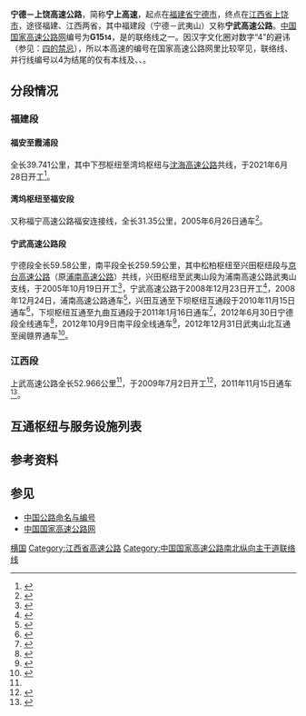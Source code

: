 {{中国高速公路信息框
| 编号 = G1514
| 名称 = 宁德－上饶高速公路
| 路线简称 = 宁上
| 起点 = [[福建省|福建省]][[宁德市|宁德市]][[福安市|福安市]]{{中国国道名|228}}湾坞收费站
| 终点 = [[江西省|江西省]][[上饶市|上饶市]][[广信区|广信区]]{{China Expwy Name|G60}}上饶西枢纽
| 最近通车日期 = 2012年12月31日                
}}

'''宁德－上饶高速公路'''，简称'''宁上高速'''，起点在[[福建省|福建省]][[宁德市|宁德市]]，终点在[[江西省|江西省]][[上饶市|上饶市]]，途径福建、江西两省，其中福建段（宁德－武夷山）又称'''宁武高速公路'''。[[中国国家高速公路网|中国国家高速公路网]]编号为'''G15<small>14</small>'''，是{{中国高速公路名|G15}}的联络线之一。因汉字文化圈对数字“4”的避讳（参见：[[四的禁忌|四的禁忌]]），所以本高速的编号在国家高速公路网里比较罕见，联络线、并行线编号以4为结尾的仅有本线及{{中国高速公路名|G3014}}、{{中国高速公路名|G3024}}、{{中国高速公路名|G5514}}。

==分段情况==
===福建段===
====福安至霞浦段====
全长39.741公里，其中下邳枢纽至湾坞枢纽与[[沈海高速公路|沈海高速公路]]共线，于2021年6月28日开工<ref>{{Cite web|title=宁上高速霞浦至福安段项目开工-闽南网|url=http://www.mnw.cn/news/nd/2462212.html|access-date=2022-01-30|work=www.mnw.cn}}</ref>。
====湾坞枢纽至福安段====
又称福宁高速公路福安连接线，全长31.35公里，2005年6月26日通车<ref>{{Cite web|title=[宁德] 福宁高速福安连接线通车|url=http://www.chinahighway.com/news/2005/106356.php|accessdate=2020-12-07|work=www.chinahighway.com|archive-date=2020-12-07|archive-url=https://web.archive.org/web/20201207024659/http://www.chinahighway.com/news/2005/106356.php|dead-url=no}}</ref>。
====宁武高速公路段====
宁德段全长59.58公里，南平段全长259.59公里，其中松柏枢纽至兴田枢纽段与[[京台高速公路|京台高速公路]]（原[[浦南高速公路|浦南高速公路]]）共线，兴田枢纽至武夷山段为浦南高速公路武夷山支线，于2005年10月19日开工<ref>{{Cite web|title=浦南高速昨全线开工_新闻中心_新浪网|url=http://news.sina.com.cn/c/2005-10-20/02527212203s.shtml|accessdate=2020-12-07|work=news.sina.com.cn|archive-date=2020-12-07|archive-url=https://web.archive.org/web/20201207030921/http://news.sina.com.cn/c/2005-10-20/02527212203s.shtml|dead-url=no}}</ref>，宁武高速公路于2008年12月23日开工<ref>{{Cite web|title=宁武高速公路昨日动工|url=http://www.chinahighway.com/news/2008/305509.php|accessdate=2020-12-07|work=www.chinahighway.com|archive-date=2014-02-21|archive-url=https://web.archive.org/web/20140221194859/http://www.chinahighway.com/news/2008/305509.php|dead-url=no}}</ref>，2008年12月24日，浦南高速公路通车<ref>{{Cite web|title=巨龙腾跃——写在浦南高速竣工通车之际 - 南平要闻|url=http://www.np.gov.cn/cms/siteresource/article.shtml?id=340338193339160000&siteId=340328840390080000|accessdate=2020-12-07|work=www.np.gov.cn}}</ref>，兴田互通至下坝枢纽互通段于2010年11月15日通车<ref>{{Cite web|title=武邵高速昨日通车(图)_网易新闻|url=https://news.163.com/10/1116/05/6LJA1SHS00014AED.html|accessdate=2020-12-07|work=news.163.com|archive-date=2020-12-07|archive-url=https://web.archive.org/web/20201207033122/https://news.163.com/10/1116/05/6LJA1SHS00014AED.html|dead-url=no}}</ref>，下坝枢纽互通至九曲互通段于2011年1月16日通车<ref>{{Cite web|title=宁武高速九曲(景区南)互通通车 昨日举办庆典仪式 - 社会 - 东南网|url=http://www.fjsen.com/d/2011-01/17/content_4023091.htm|accessdate=2020-12-07|work=www.fjsen.com|archive-date=2020-12-07|archive-url=https://web.archive.org/web/20201207033453/http://www.fjsen.com/d/2011-01/17/content_4023091.htm|dead-url=no}}</ref>，2012年6月30日宁德段全线通车<ref>{{Cite web|title=宁武高速公路宁德段建成通车_交通要闻_福建省交通运输厅|url=http://jtyst.fujian.gov.cn/zwgk/jtyw/jtyw/201207/t20120702_493592.htm|accessdate=2020-12-07|work=jtyst.fujian.gov.cn}}</ref>，2012年10月9日南平段全线通车<ref>{{Cite web|title=创多项之最 宁武高速（南平段）建成通车_工作动态_福建省交通运输厅|url=http://jtyst.fujian.gov.cn/zwgk/jtyw/gzdt/201210/t20121010_492737.htm|accessdate=2020-12-07|work=jtyst.fujian.gov.cn}}{{Dead link}}</ref>，2012年12月31日武夷山北互通至闽赣界通车<ref>{{Cite web|title=武夷山往江西上饶高速公路正式开通_ 民生资讯_福建省人民政府门户网站|url=http://www.fujian.gov.cn/xwdt/mszx/201301/t20130102_1593968.htm|accessdate=2020-12-07|work=www.fujian.gov.cn|archive-date=2020-12-07|archive-url=https://web.archive.org/web/20201207032443/http://www.fujian.gov.cn/xwdt/mszx/201301/t20130102_1593968.htm|dead-url=yes}}</ref>。
===江西段===
上武高速公路全长52.966公里<ref name="通车"/>，于2009年7月2日开工<ref>{{Cite web|title=上武高速公路正式开工建设|url=http://www.chinahighway.com/news/2009/346769.php|accessdate=2020-12-07|work=www.chinahighway.com|archive-date=2020-12-07|archive-url=https://web.archive.org/web/20201207031828/http://www.chinahighway.com/news/2009/346769.php|dead-url=no}}</ref>，2011年11月15日通车<ref name="通车">{{Cite web|title=江西上武高速公路建成通车_新闻中心_新浪网|url=http://news.sina.com.cn/c/2011-11-15/151223470050.shtml|accessdate=2020-12-07|work=news.sina.com.cn|archive-date=2020-12-07|archive-url=https://web.archive.org/web/20201207032104/http://news.sina.com.cn/c/2011-11-15/151223470050.shtml|dead-url=no}}</ref>。

==互通枢纽与服务设施列表==
{{Start expwy exit box|place=1}}
{{Expwy exit item|type=MT|name=下浒|state=U|place=[[宁德市|宁德市]]<br/>[[霞浦县|霞浦县]]|place rows=5|dist start=0}}
{{Expwy exit item|type=E|name=东安|state=U|dist start=}}
{{Expwy exit item|type=S|name=东安|state=U|dist start=}}
{{Expwy exit item|type=E|name=下砚|state=U|dist start=}}
{{Expwy exit item|type=E|name=溪南|state=U|dist start=}}
{{Expwy exit item|type=E|name=溪尾|state=U|place=[[宁德市|宁德市]]<br/>[[福安市|福安市]]|place rows=9|dist start=}}
{{Expwy exit item|type=H|name=下邳|state=U|dist start=|highway connection={{China Expwy Name|G15}}|comment=与{{China Expwy Name|G15}}共线段起点}}
{{Expwy exit item|type=H|name=湾坞|state=C|dist start=39|highway connection={{China Expwy Name|G15}}|comment=与{{China Expwy Name|G15}}共线段终点}}
{{Expwy exit item|type=E|name=湾坞|dist start=}}
{{Expwy exit item|type=E|name=赛岐|dist start=|road connection={{中国国道名|104}}<br/>{{中国国道名|353}}}}
{{Expwy exit item|type=E|name=福安|dist start=|road connection={{中国国道名|104}}}}
{{Expwy exit item|type=H|name=康厝|dist start=|highway connection={{China Expwy Name|G1523}}}}
{{Expwy exit item|type=E|name=白云山|dist start=|road connection={{中国国道名|353}}<br/>景区大道}}
{{Expwy exit item|type=P|name=西铭|dist start=|comment=加水区}}
{{Expwy exit item|type=S|name=周宁|dist start=|place=[[宁德市|宁德市]]<br/>[[周宁县|周宁县]]|place rows=2}}
{{Expwy exit item|type=E|name=周宁|dist start=|road connection={{中国国道名|353}}}}
{{Expwy exit item|type=P|name=洞宫|place=[[南平市|南平市]]<br/>[[政和县|政和县]]|place rows=7|dist start=}}
{{Expwy exit item|type=H|name=王大厝|dist start=|highway connection={{China Expwy Name|S21|P=Fujian}}}}
{{Expwy exit item|type=E|name=杨源|dist start=|road connection={{中国国道名|235}}}}
{{Expwy exit item|type=S|name=洞宫山|dist start=}}
{{Expwy exit item|type=E|name=政和|dist start=|road connection=迎宾大道<br/>同心路}}
{{Expwy exit item|type=S|name=佛子山|dist start=}}
{{Expwy exit item|type=H|name=范屯|dist start=|highway connection={{China Expwy Name|G25}}}}
{{Expwy exit item|type=E|name=回龙|place=[[南平市|南平市]]<br/>[[建阳区|建阳区]]|place rows=5|dist start=|road connection={{中国省道名|302|P=福建}}}}
{{Expwy exit item|type=E|name=水吉|dist start=|road connection={{中国省道名|302|P=福建}}}}
{{Expwy exit item|type=S|name=仁山|dist start=}}
{{Expwy exit item|type=E|name=将口|dist start=|road connection=将新大道}}
{{Expwy exit item|type=H|name=松柏|state=C|dist start=|highway connection={{China Expwy Name|G3}}|comment=与{{China Expwy Name|G3}}共线段起点}}
{{Expwy exit item|type=H|name=兴田|state=C|place=[[南平市|南平市]]<br/>[[武夷山市|武夷山市]]|place rows=10|dist start=|highway connection={{China Expwy Name|G3}}<br/>{{China Expwy Name|S31|P=Fujian}}|comment=与{{China Expwy Name|G3}}共线段终点，与{{China Expwy Name|S31|P=Fujian}}共线段起点}}
{{Expwy exit item|type=E|name=兴田|state=C|dist start=|road connection={{中国国道名|237}}}}
{{Expwy exit item|type=H|name=下坝|state=C|dist start=|highway connection={{China Expwy Name|S31|P=Fujian}}|comment=与{{China Expwy Name|S31|P=Fujian}}共线段终点}}
{{Expwy exit item|type=S|name=武夷山|dist start=}}
{{Expwy exit item|type=E|name=九曲|dist start=|road connection={{中国国道名|237}}}}
{{Expwy exit item|type=E|name=武夷山市区|alias=武夷山|dist start=|road connection=金盘亭路（{{中国省道名|205|P=福建}}）}}
{{Expwy exit item|type=E|name=武夷山崇安|dist start=|road connection=清献大道}}
{{Expwy exit item|type=E|name=武夷山北|dist start=|road connection={{中国国道名|237}}}}
{{Expwy exit item|type=T|name=闽赣主线|state=D|dist start=|comment=已拆除}}
{{Expwy exit item|type=S|name=洋庄|dist start=}}
{{Expwy exit item|type=B|name=闽赣界|place=闽赣界|place rows=1|dist start=}}
{{Expwy exit item|type=T|name=赣闽主线|state=D|place=[[上饶市|上饶市]]<br/>[[铅山县|铅山县]]|place rows=6|dist start=|comment=已拆除}}
{{Expwy exit item|type=E|name=黄岗山|dist start=|road connection={{中国国道名|237}}}}
{{Expwy exit item|type=P|name=铅山|dist start=}}
{{Expwy exit item|type=E|name=石塘|dist start=|road connection={{中国国道名|237}}}}
{{Expwy exit item|type=S|name=铅山|dist start=}}
{{Expwy exit item|type=E|name=铅山南|dist start=|road connection={{中国省道名|202|P=江西}}}}
{{Expwy exit item|type=H|name=上饶西|place=[[上饶市|上饶市]]<br/>[[广信区|广信区]]|place rows=1|dist start=|highway connection={{China Expwy Name|G60}}}}
{{End expwy exit box|place=1}}

== 参考资料 ==
{{reflist}}
==参见==
*[[中国公路命名与编号|中国公路命名与编号]]
*[[中国国家高速公路网|中国国家高速公路网]]
{{中国国家高速公路网}}
{{福建省高速公路}}
{{江西省高速公路}}

[[Category:福建省高速公路|横国]]
[[Category:江西省高速公路|Category:江西省高速公路]]
[[Category:中国国家高速公路南北纵向主干道联络线|Category:中国国家高速公路南北纵向主干道联络线]]